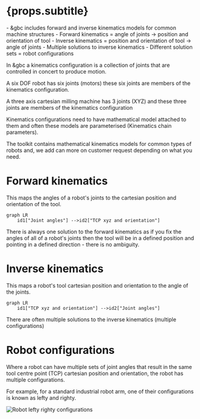 
# {props.subtitle}

<Tldr>
    - &gbc includes forward and inverse kinematics models for common machine structures
    - Forward kinematics = angle of joints -> position and orientation of tool
    - Inverse kinematics = position and orientation of tool -> angle of joints
    - Multiple solutions to inverse kinematics
    - Different solution sets = robot configurations
</Tldr>

In &gbc a kinematics configuration is a collection of joints that are controlled in concert to produce motion.

A six DOF robot has six joints (motors) these six joints are members of the kinematics configuration.

A three axis cartesian milling machine has 3 joints (XYZ) and these three joints are members of the kinematics configuration

Kinematics configurations need to have mathematical model attached to them and often these models are parameterised (Kinematics chain parameters).

The toolkit contains mathematical kinematics models for common types of robots and, we add can more on customer request depending on what you need.

# Forward kinematics
This maps the angles of a robot's joints to the cartesian position and orientation of the tool.
```mermaid
graph LR
    id1["Joint angles"] -->id2["TCP xyz and orientation"]
```

There is always one solution to the forward kinematics as if you fix the angles of all of a robot's joints then the tool will be in a defined position and pointing in a defined direction - there is no ambiguity.

# Inverse kinematics
This maps a robot's tool cartesian position and orientation to the angle of the joints.
```mermaid
graph LR
    id1["TCP xyz and orientation"] -->id2["Joint angles"]
```
There are often multiple solutions to the inverse kinematics (multiple configurations)

# Robot configurations

Where a robot can have multiple sets of joint angles that result in the same tool centre point (TCP) cartesian position and orientation, the robot has multiple configurations.

For example, for a standard industrial robot arm, one of their configurations is known as lefty and righty.

<Image meta={lefty_righty} alt="Robot lefty righty configurations"/>



